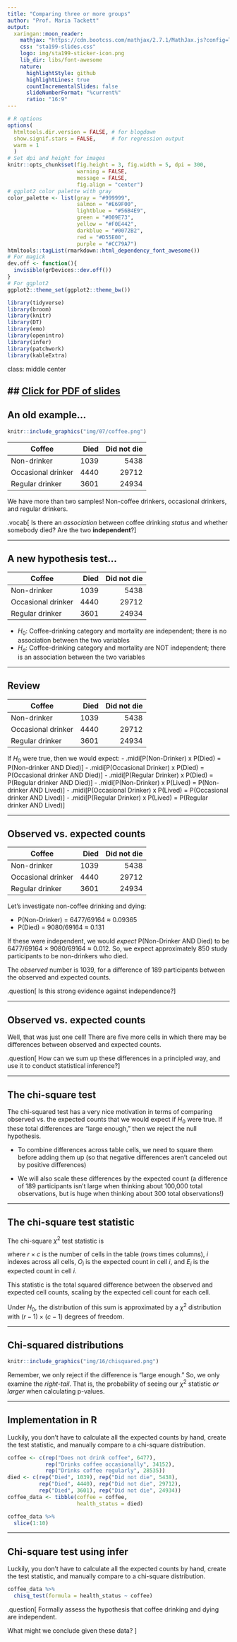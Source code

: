 ```yaml
---
title: "Comparing three or more groups"
author: "Prof. Maria Tackett"
output:
  xaringan::moon_reader:
    mathjax: "https://cdn.bootcss.com/mathjax/2.7.1/MathJax.js?config=TeX-MML-AM_HTMLorMML"
    css: "sta199-slides.css"
    logo: img/sta199-sticker-icon.png
    lib_dir: libs/font-awesome
    nature:
      highlightStyle: github
      highlightLines: true
      countIncrementalSlides: false
      slideNumberFormat: "%current%" 
      ratio: "16:9"
---
```



```r
# R options
options(
  htmltools.dir.version = FALSE, # for blogdown
  show.signif.stars = FALSE,     # for regression output
  warm = 1
  )
# Set dpi and height for images
knitr::opts_chunk$set(fig.height = 3, fig.width = 5, dpi = 300, 
                      warning = FALSE, 
                      message = FALSE, 
                      fig.align = "center") 
# ggplot2 color palette with gray
color_palette <- list(gray = "#999999", 
                      salmon = "#E69F00", 
                      lightblue = "#56B4E9", 
                      green = "#009E73", 
                      yellow = "#F0E442", 
                      darkblue = "#0072B2", 
                      red = "#D55E00", 
                      purple = "#CC79A7")
htmltools::tagList(rmarkdown::html_dependency_font_awesome())
# For magick
dev.off <- function(){
  invisible(grDevices::dev.off())
}
# For ggplot2
ggplot2::theme_set(ggplot2::theme_bw())
```

```r
library(tidyverse)
library(broom)
library(knitr)
library(DT)
library(emo)
library(openintro)
library(infer)
library(patchwork)
library(kableExtra)
```

class: middle center

## [Click for PDF of slides](16-chi-sq.pdf)
---

## An old example...

```r
knitr::include_graphics("img/07/coffee.png")
```

| Coffee             | Died  | Did not die  |
| ------------------ |------:| ------------:|
| Non-drinker        | 1039  | 5438         |
| Occasional drinker | 4440  | 29712        |
| Regular drinker    | 3601  | 24934        |

We have more than two samples! Non-coffee drinkers, occasional drinkers, and
regular drinkers.

.vocab[
Is there an *association* between coffee drinking *status* and whether somebody
died? Are the two **independent**?
]

---

## A new hypothesis test...


| Coffee             | Died  | Did not die  |
| ------------------ |------:| ------------:|
| Non-drinker        | 1039  | 5438         |
| Occasional drinker | 4440  | 29712        |
| Regular drinker    | 3601  | 24934        |

- $H_0$: Coffee-drinking category and mortality are independent; there is no
association between the two variables
- $H_a$: Coffee-drinking category and mortality are NOT independent; there is
an association between the two variables

---

## Review

| Coffee             | Died  | Did not die  |
| ------------------ |------:| ------------:|
| Non-drinker        | 1039  | 5438         |
| Occasional drinker | 4440  | 29712        |
| Regular drinker    | 3601  | 24934        |

If $H_0$ were true, then we would expect:
- .midi[P(Non-Drinker) x P(Died) = P(Non-drinker AND Died)]
- .midi[P(Occasional Drinker) x P(Died) = P(Occasional drinker AND Died)]
- .midi[P(Regular Drinker) x P(Died) = P(Regular drinker AND Died)]
- .midi[P(Non-Drinker) x P(Lived) = P(Non-drinker AND Lived)]
- .midi[P(Occasional Drinker) x P(Lived) = P(Occasional drinker AND Lived)]
- .midi[P(Regular Drinker) x P(Lived) = P(Regular drinker AND Lived)]

---

## Observed vs. expected counts

| Coffee             | Died  | Did not die  |
| ------------------ |------:| ------------:|
| Non-drinker        | 1039  | 5438         |
| Occasional drinker | 4440  | 29712        |
| Regular drinker    | 3601  | 24934        |

Let's investigate non-coffee drinking and dying:

- P(Non-Drinker) = 6477/69164 $\approx$ 0.09365
- P(Died) = 9080/69164 $\approx$ 0.131

If these were independent, we would *expect* P(Non-Drinker AND Died) to be
6477/69164 $\times$ 9080/69164 $\approx$ 0.012. So, we expect approximately 
850 study participants to be non-drinkers who died.

The *observed* number is 1039, for a difference of 189 participants between
the observed and expected counts.

.question[
Is this strong evidence against independence?
]

---

## Observed vs. expected counts

Well, that was just one cell! There are five more cells in which there may be differences between observed and expected counts.

.question[
How can we sum up these differences in a principled way, and use it to conduct statistical inference?
]

---

## The chi-square test

The chi-squared test has a very nice motivation in terms of comparing observed
vs. the expected counts that we would expect if $H_0$ were true. If these total differences are "large enough," then we reject the null hypothesis.

- To combine differences across table cells, we need to square them before adding 
them up (so that
negative differences aren't canceled out by positive differences)

- We will also scale these differences by the expected count (a difference of 189 participants isn't large when thinking about 100,000 total observations, but is huge when thinking about 300 total observations!)

---

## The chi-square test statistic

The chi-square $\chi^2$ test statistic is

\begin{align*}
\sum_{i \in {cells}}^{r \times c} \frac{(O_i - E_i)^2}{E_i},
\end{align*}

where $r \times c$ is the number of cells in the table (rows times columns), $i$ indexes across all cells, $O_i$ is the expected count in cell $i$, and $E_i$ is the expected count in cell $i$.

This statistic is the total squared difference between the observed and expected cell counts, scaling by the expected cell count for each cell.

Under $H_0$, the distribution of this sum is approximated by a $\chi^2$ distribution with $(r - 1) \times (c - 1)$ degrees of freedom.

---

## Chi-squared distributions

```r
knitr::include_graphics("img/16/chisquared.png")
```

Remember, we only reject if the difference is "large enough." So, we only examine the *right-tail*. That is, the probability of seeing our $\chi^2$ statistic *or larger* when calculating p-values.

---

## Implementation in R

Luckily, you don't have to calculate all the expected counts by hand, create the test statistic, and manually compare to a chi-square distribution.

```r
coffee <- c(rep("Does not drink coffee", 6477), 
            rep("Drinks coffee occasionally", 34152), 
            rep("Drinks coffee regularly", 28535))
died <- c(rep("Died", 1039), rep("Did not die", 5438), 
          rep("Died", 4440), rep("Did not die", 29712),
          rep("Died", 3601), rep("Did not die", 24934))
coffee_data <- tibble(coffee = coffee, 
                      health_status = died)
```

```r
coffee_data %>%
  slice(1:10)
```
---

## Chi-square test using infer

Luckily, you don't have to calculate all the expected counts by hand, create the test statistic, and manually compare to a chi-square distribution.

```r
coffee_data %>%
  chisq_test(formula = health_status ~ coffee)
```

.question[
Formally assess the hypothesis that coffee drinking and dying are independent.

What might we conclude given these data? 
]

